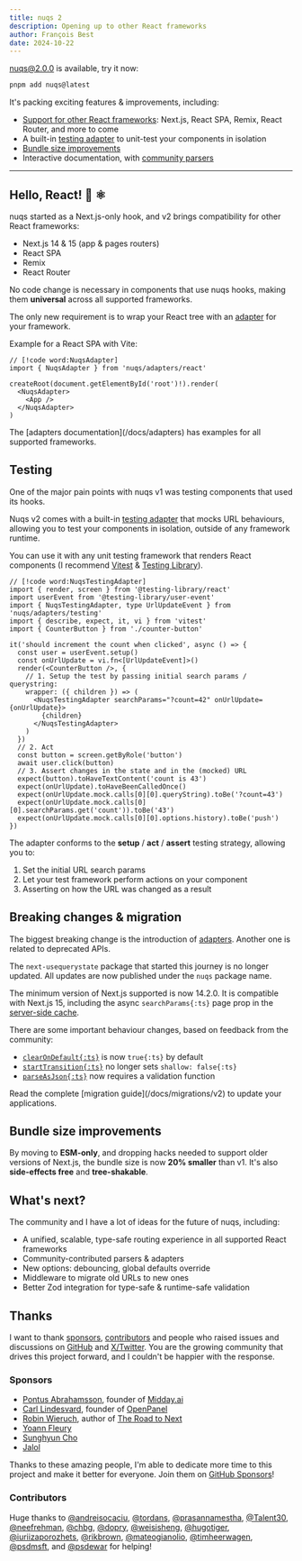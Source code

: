 ```yaml
---
title: nuqs 2
description: Opening up to other React frameworks
author: François Best
date: 2024-10-22
---
```


nuqs@2.0.0 is available, try it now:

```bash
pnpm add nuqs@latest
```

It's packing exciting features & improvements, including:

- [Support for other React frameworks](#hello-react): Next.js, React SPA, Remix, React Router, and more to come
- A built-in [testing adapter](#testing) to unit-test your components in isolation
- [Bundle size improvements](#bundle-size-improvements)
- Interactive documentation, with [community parsers](/docs/parsers/community)

<hr/>

## Hello, React! 👋 ⚛️

nuqs started as a Next.js-only hook, and v2 brings compatibility for other React frameworks:

- Next.js 14 & 15 (app & pages routers)
- React SPA
- Remix
- React Router

No code change is necessary in components that use nuqs hooks,
making them **universal** across all supported frameworks.

The only new requirement is to wrap your React tree with an
[adapter](/docs/adapters) for your framework.

Example for a React SPA with Vite:

```tsx title="src/main.tsx"
// [!code word:NuqsAdapter]
import { NuqsAdapter } from 'nuqs/adapters/react'

createRoot(document.getElementById('root')!).render(
  <NuqsAdapter>
    <App />
  </NuqsAdapter>
)
```

<Callout>
  The [adapters documentation](/docs/adapters) has examples for all supported frameworks.
</Callout>

## Testing

One of the major pain points with nuqs v1 was testing components that used its hooks.

Nuqs v2 comes with a built-in [testing adapter](/docs/testing) that mocks URL behaviours,
allowing you to test your components in isolation, outside of any framework runtime.

You can use it with any unit testing framework that renders React components
(I recommend [Vitest](https://vitest.dev) & [Testing Library](https://testing-library.com/)).

```tsx title="counter-button.test.tsx"
// [!code word:NuqsTestingAdapter]
import { render, screen } from '@testing-library/react'
import userEvent from '@testing-library/user-event'
import { NuqsTestingAdapter, type UrlUpdateEvent } from 'nuqs/adapters/testing'
import { describe, expect, it, vi } from 'vitest'
import { CounterButton } from './counter-button'

it('should increment the count when clicked', async () => {
  const user = userEvent.setup()
  const onUrlUpdate = vi.fn<[UrlUpdateEvent]>()
  render(<CounterButton />, {
    // 1. Setup the test by passing initial search params / querystring:
    wrapper: ({ children }) => (
      <NuqsTestingAdapter searchParams="?count=42" onUrlUpdate={onUrlUpdate}>
        {children}
      </NuqsTestingAdapter>
    )
  })
  // 2. Act
  const button = screen.getByRole('button')
  await user.click(button)
  // 3. Assert changes in the state and in the (mocked) URL
  expect(button).toHaveTextContent('count is 43')
  expect(onUrlUpdate).toHaveBeenCalledOnce()
  expect(onUrlUpdate.mock.calls[0][0].queryString).toBe('?count=43')
  expect(onUrlUpdate.mock.calls[0][0].searchParams.get('count')).toBe('43')
  expect(onUrlUpdate.mock.calls[0][0].options.history).toBe('push')
})
```

The adapter conforms to the **setup** / **act** / **assert** testing strategy, allowing you
to:

1. Set the initial URL search params
2. Let your test framework perform actions on your component
3. Asserting on how the URL was changed as a result

## Breaking changes & migration

The biggest breaking change is the introduction of [adapters](/docs/adapters).
Another one is related to deprecated APIs.

The `next-usequerystate` package that started this journey is no longer updated.
All updates are now published under the `nuqs` package name.

The minimum version of Next.js supported is now 14.2.0. It is compatible with
Next.js 15, including the async `searchParams{:ts}` page prop in the [server-side cache](/docs/server-side).

There are some important behaviour changes, based on feedback from the community:

- [`clearOnDefault{:ts}`](/docs/options#clear-on-default) is now `true{:ts}` by default
- [`startTransition{:ts}`](/docs/options#transitions) no longer sets `shallow: false{:ts}`
- [`parseAsJson{:ts}`](/docs/parsers/built-in#json) now requires a validation function

<Callout>
Read the complete [migration guide](/docs/migrations/v2) to update your applications.
</Callout>

## Bundle size improvements

By moving to **ESM-only**, and dropping hacks needed to support older versions of Next.js,
the bundle size is now **20% smaller** than v1. It's also **side-effects free** and **tree-shakable**.

## What's next?

The community and I have a lot of ideas for the future of nuqs, including:

- A unified, scalable, type-safe routing experience in all supported React frameworks
- Community-contributed parsers & adapters
- New options: debouncing, global defaults override
- Middleware to migrate old URLs to new ones
- Better Zod integration for type-safe & runtime-safe validation

## Thanks

I want to thank [sponsors](https://github.com/sponsors/franky47),
[contributors](https://github.com/47ng/nuqs/graphs/contributors)
and people who raised issues and discussions on
[GitHub](https://github.com/47ng/nuqs) and [X/Twitter](https://x.com/nuqs47ng).
You are the growing community that drives this project forward,
and I couldn't be happier with the response.

### Sponsors

- [Pontus Abrahamsson](https://x.com/pontusab), founder of [Midday.ai](https://midday.ai)
- [Carl Lindesvard](https://x.com/lindesvard), founder of [OpenPanel](https://openpanel.dev)
- [Robin Wieruch](https://x.com/rwieruch), author of [The Road to Next](https://www.road-to-next.com/)
- [Yoann Fleury](https://x.com/YoannFleuryDev)
- [Sunghyun Cho](https://github.com/anaclumos)
- [Jalol](https://github.com/mirislomovmirjalol)

Thanks to these amazing people, I'm able to dedicate more time to this project and make it better for everyone.
Join them on [GitHub Sponsors](https://github.com/sponsors/franky47)!

### Contributors

Huge thanks to [@andreisocaciu](https://github.com/andreisocaciu), [@tordans](https://github.com/tordans), [@prasannamestha](https://github.com/prasannamestha), [@Talent30](https://github.com/Talent30), [@neefrehman](https://github.com/neefrehman), [@chbg](https://github.com/chbg), [@dopry](https://github.com/dopry), [@weisisheng](https://github.com/weisisheng), [@hugotiger](https://github.com/hugotiger), [@iuriizaporozhets](https://github.com/iuriizaporozhets), [@rikbrown](https://github.com/rikbrown), [@mateogianolio](https://github.com/mateogianolio), [@timheerwagen](https://github.com/timheerwagen), [@psdmsft](https://github.com/psdmsft), and [@psdewar](https://github.com/psdewar) for helping!
